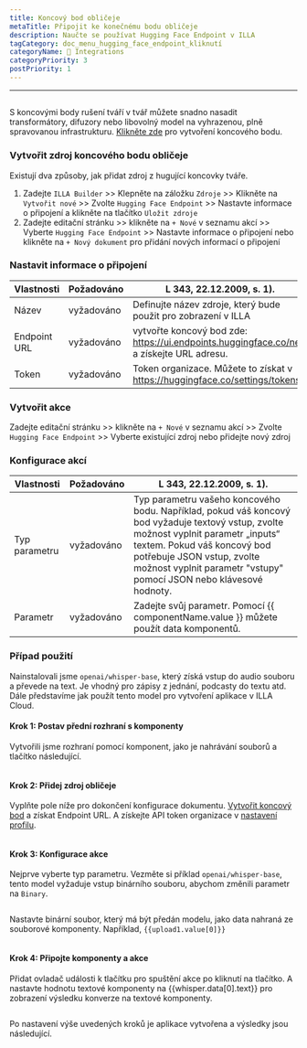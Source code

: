 ```yaml
---
title: Koncový bod obličeje
metaTitle: Připojit ke konečnému bodu obličeje
description: Naučte se používat Hugging Face Endpoint v ILLA
tagCategory: doc_menu_hugging_face_endpoint_kliknutí
categoryName: 🔨 Integrations
categoryPriority: 3
postPriority: 1
---
```


* * *

## <Heading hidden>Koncový bod obličeje</Heading>

S koncovými body rušení tváří v tvář můžete snadno nasadit transformátory, difuzory nebo libovolný model na vyhrazenou, plně spravovanou infrastrukturu. [Klikněte zde](https://ui.endpoints.huggingface.co/new) pro vytvoření koncového bodu. 

### Vytvořit zdroj koncového bodu obličeje

Existují dva způsoby, jak přidat zdroj z hugující koncovky tváře. 

1.  Zadejte `ILLA Builder` >> Klepněte na záložku `Zdroje` >> Klikněte na `Vytvořit nové` >> Zvolte `Hugging Face Endpoint` >> Nastavte informace o připojení a klikněte na tlačítko `Uložit zdroje`
2.  Zadejte editační stránku >> klikněte na `+ Nové` v seznamu akcí >> Vyberte `Hugging Face Endpoint` >> Nastavte informace o připojení nebo klikněte na `+ Nový dokument` pro přidání nových informací o připojení

### Nastavit informace o připojení

| Vlastnosti   | Požadováno | L 343, 22.12.2009, s. 1).                                                                 |
| ------------ | ---------- | ----------------------------------------------------------------------------------------- |
| Název        | vyžadováno | Definujte název zdroje, který bude použit pro zobrazení v ILLA                            |
| Endpoint URL | vyžadováno | vytvořte koncový bod zde: https://ui.endpoints.huggingface.co/new a získejte URL adresu.  |
| Token        | vyžadováno | Token organizace. Můžete to získat v https://huggingface.co/settings/tokens.              |

### Vytvořit akce

Zadejte editační stránku >> klikněte na `+ Nové` v seznamu akcí >> Zvolte `Hugging Face Endpoint` >> Vyberte existující zdroj nebo přidejte nový zdroj

### Konfigurace akcí

| Vlastnosti    | Požadováno | L 343, 22.12.2009, s. 1).                                                                                                                                                                                                                                               |
| ------------- | ---------- | ----------------------------------------------------------------------------------------------------------------------------------------------------------------------------------------------------------------------------------------------------------------------- |
| Typ parametru | vyžadováno | Typ parametru vašeho koncového bodu. Například, pokud váš koncový bod vyžaduje textový vstup, zvolte možnost vyplnit parametr „inputs“ textem. Pokud váš koncový bod potřebuje JSON vstup, zvolte možnost vyplnit parametr "vstupy" pomocí JSON nebo klávesové hodnoty. |
| Parametr      | vyžadováno | Zadejte svůj parametr. Pomocí {{ componentName.value }} můžete použít data komponentů.                                                                                                                                                                                  |

### Případ použití

Nainstalovali jsme `openai/whisper-base`, který získá vstup do audio souboru a převede na text. Je vhodný pro zápisy z jednání, podcasty do textu atd. Dále představíme jak použít tento model pro vytvoření aplikace v ILLA Cloud.

#### Krok 1: Postav přední rozhraní s komponenty

Vytvořili jsme rozhraní pomocí komponent, jako je nahrávání souborů a tlačítko následující.

<img src='https://cdn.illacloud.com/official-website/img/docs/connect/hf1.png' alt="" />

#### Krok 2: Přidej zdroj obličeje

Vyplňte pole níže pro dokončení konfigurace dokumentu. [Vytvořit koncový bod](https://ui.endpoints.huggingface.co/new) a získat Endpoint URL. A získejte API token organizace v [nastavení profilu](https://huggingface.co/settings/tokens). 

<img src='https://cdn.illacloud.com/official-website/img/docs/connect/hf2.png' alt="" />

#### Krok 3: Konfigurace akce

Nejprve vyberte typ parametru. Vezměte si příklad `openai/whisper-base`, tento model vyžaduje vstup binárního souboru, abychom změnili parametr na `Binary`.

<img src='https://cdn.illacloud.com/official-website/img/docs/connect/hf3.png' alt="" />

Nastavte binární soubor, který má být předán modelu, jako data nahraná ze souborové komponenty. Například, `{{upload1.value[0]}}`

<img src='https://cdn.illacloud.com/official-website/img/docs/connect/hf4.png' alt="" />

#### Krok 4: Připojte komponenty a akce

Přidat ovladač události k tlačítku pro spuštění akce po kliknutí na tlačítko. A nastavte hodnotu textové komponenty na {{whisper.data[0].text}} pro zobrazení výsledku konverze na textové komponenty. 

<img src='https://cdn.illacloud.com/official-website/img/docs/connect/hf5.png' alt="" />

Po nastavení výše uvedených kroků je aplikace vytvořena a výsledky jsou následující.

<img src='https://cdn.illacloud.com/official-website/img/docs/connect/hf6.gif' alt="" />
